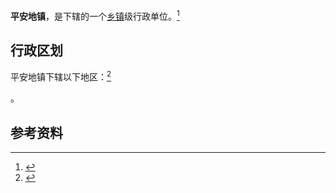{{中国乡级行政区|21/09/21/116/000}}

'''平安地镇'''，是{{PRC admin/fullname|21/09/21/116/000|3}}下辖的一个[[乡镇|乡镇]]级行政单位。<ref>{{PRC admin/ref sgc|{{PRC admin/parent|21/09/21/116/000}}}}</ref>

== 行政区划 ==

平安地镇下辖以下地区：<ref>{{PRC admin/ref sgc|21/09/21/116/000}}</ref>

{{PRC admin/children|21/09/21/116/000}}。

== 参考资料 ==

{{reflist}}

{{行政区划小作品}}
{{PRC admin/navcat|21/09/21/116/000}}